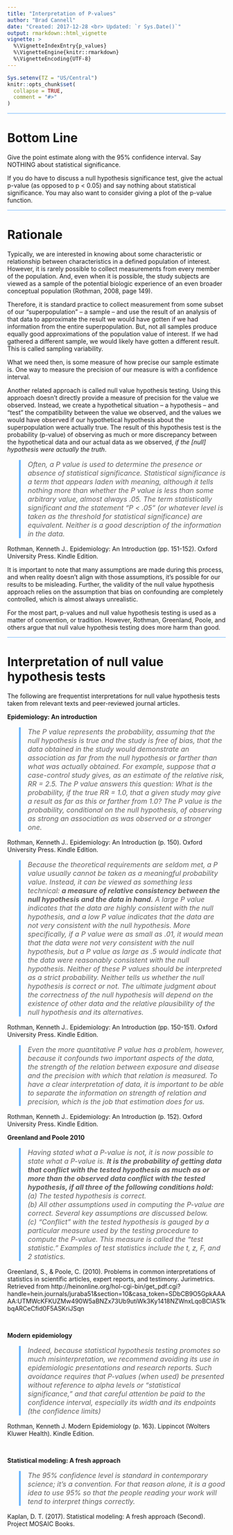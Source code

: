 ```yaml
---
title: "Interpretation of P-values"
author: "Brad Cannell"
date: "Created: 2017-12-28 <br> Updated: `r Sys.Date()`"
output: rmarkdown::html_vignette
vignette: >
  %\VignetteIndexEntry{p_values}
  %\VignetteEngine{knitr::rmarkdown}
  %\VignetteEncoding{UTF-8}
---
```


<style>
  hr 
  {
    background-color: #66b3ff;
    height: 1px;
  }
  blockquote
  {
    font-size: 12pt;
    font-style: italic;
    border-left: 4px solid #66b3ff;
  }
</style>

```r
Sys.setenv(TZ = "US/Central")
knitr::opts_chunk$set(
  collapse = TRUE,
  comment = "#>"
)
```

-------------------------------------------------------------------------------

# Bottom Line

Give the point estimate along with the 95% confidence interval. Say NOTHING about statistical significance.

If you do have to discuss a null hypothesis significance test, give the actual p-value (as opposed to p < 0.05) and say nothing about statistical significance. You may also want to consider giving a plot of the p-value function.

-------------------------------------------------------------------------------

# Rationale 

Typically, we are interested in knowing about some characteristic or relationship between characteristics in a defined population of interest. However, it is rarely possible to collect measurements from every member of the population. And, even when it is possible, the study subjects are viewed as a sample of the potential biologic experience of an even broader conceptual population (Rothman, 2008, page 149). 

Therefore, it is standard practice to collect measurement from some subset of our “superpopulation” – a sample – and use the result of an analysis of that data to approximate the result we would have gotten if we had information from the entire superpopulation. But, not all samples produce equally good approximations of the population value of interest. If we had gathered a different sample, we would likely have gotten a different result. This is called sampling variability. 

What we need then, is some measure of how precise our sample estimate is. One way to measure the precision of our measure is with a confidence interval. 

Another related approach is called null value hypothesis testing. Using this approach doesn’t directly provide a measure of precision for the value we observed. Instead, we create a hypothetical situation – a hypothesis – and “test” the compatibility between the value we observed, and the values we would have observed if our hypothetical hypothesis about the superpopulation were actually true. The result of this hypothesis test is the probability (p-value) of observing as much or more discrepancy between the hypothetical data and our actual data as we observed, _if the [null] hypothesis were actually the truth_. 

> Often, a P value is used to determine the presence or absence of statistical significance. Statistical significance is a term that appears laden with meaning, although it tells nothing more than whether the P value is less than some arbitrary value, almost always .05. The term statistically significant and the statement “P < .05” (or whatever level is taken as the threshold for statistical significance) are equivalent. Neither is a good description of the information in the data.

Rothman, Kenneth J.. Epidemiology: An Introduction (pp. 151-152). Oxford University Press. Kindle Edition.

It is important to note that many assumptions are made during this process, and when reality doesn’t align with those assumptions, it’s possible for our results to be misleading. Further, the validity of the null value hypothesis approach relies on the assumption that bias on confounding are completely controlled, which is almost always unrealistic.

For the most part, p-values and null value hypothesis testing is used as a matter of convention, or tradition. However, Rothman, Greenland, Poole, and others argue that null value hypothesis testing does more harm than good. 

-------------------------------------------------------------------------------

# Interpretation of null value hypothesis tests
    
The following are frequentist interpretations for null value hypothesis tests taken from relevant texts and peer-reviewed journal articles.

**Epidemiology: An introduction**

> The P value represents the probability, assuming that the null hypothesis is true and the study is free of bias, that the data obtained in the study would demonstrate an association as far from the null hypothesis or farther than what was actually obtained. For example, suppose that a case-control study gives, as an estimate of the relative risk, RR = 2.5. The P value answers this question: What is the probability, if the true RR = 1.0, that a given study may give a result as far as this or farther from 1.0? The P value is the probability, conditional on the null hypothesis, of observing as strong an association as was observed or a stronger one.

Rothman, Kenneth J.. Epidemiology: An Introduction (p. 150). Oxford University Press. Kindle Edition. 

> Because the theoretical requirements are seldom met, a P value usually cannot be taken as a meaningful probability value. Instead, it can be viewed as something less technical: **a measure of relative consistency between the null hypothesis and the data in hand.** A large P value indicates that the data are highly consistent with the null hypothesis, and a low P value indicates that the data are not very consistent with the null hypothesis. More specifically, if a P value were as small as .01, it would mean that the data were not very consistent with the null hypothesis, but a P value as large as .5 would indicate that the data were reasonably consistent with the null hypothesis. Neither of these P values should be interpreted as a strict probability. Neither tells us whether the null hypothesis is correct or not. The ultimate judgment about the correctness of the null hypothesis will depend on the existence of other data and the relative plausibility of the null hypothesis and its alternatives.

Rothman, Kenneth J.. Epidemiology: An Introduction (pp. 150-151). Oxford University Press. Kindle Edition.

> Even the more quantitative P value has a problem, however, because it confounds two important aspects of the data, the strength of the relation between exposure and disease and the precision with which that relation is measured. To have a clear interpretation of data, it is important to be able to separate the information on strength of relation and precision, which is the job that estimation does for us.

Rothman, Kenneth J.. Epidemiology: An Introduction (p. 152). Oxford University Press. Kindle Edition. 

**Greenland and Poole 2010**

> Having stated what a P-value is not, it is now possible to state what a P-value is. **It is the probability of getting data that conflict with the tested hypothesis as much as or more than the observed data conflict with the tested hypothesis, if all three of the following conditions hold:**    
    (a) The tested hypothesis is correct.     
    (b) All other assumptions used in computing the P-value are correct. Several key assumptions are discussed below.     
    (c) “Conflict” with the tested hypothesis is gauged by a particular  measure used  by  the  testing  procedure to compute the P-value. This measure is called the “test statistic.” Examples of test statistics include the t, z, F, and 2 statistics.   

Greenland, S., & Poole, C. (2010). Problems in common interpretations of statistics in scientific articles, expert reports, and testimony. Jurimetrics. Retrieved from http://heinonline.org/hol-cgi-bin/get_pdf.cgi?handle=hein.journals/juraba51&section=10&casa_token=SDbCB9O5GpkAAAAA:UTMWcKFKUZMw490W5aBNZx73Ub9utiWk3Ky1418NZWnxLqoBClAS1kbqARCeCfid0F5ASKriJSqn

&nbsp;

**Modern epidemiology**

> Indeed, because statistical hypothesis testing promotes so much misinterpretation, we recommend avoiding its use in epidemiologic presentations and research reports. Such avoidance requires that P-values (when used) be presented without reference to alpha levels or “statistical significance,” and that careful attention be paid to the confidence interval, especially its width and its endpoints (the confidence limits)

Rothman, Kenneth J. Modern Epidemiology (p. 163). Lippincot (Wolters Kluwer Health). Kindle Edition. 

&nbsp;

**Statistical modeling: A fresh approach**

> The 95% confidence level is standard in contemporary science; it's a convention. For that reason alone, it is a good idea to use 95% so that the people reading your work will tend to interpret things correctly.

Kaplan, D. T. (2017). Statistical modeling: A fresh approach (Second). Project MOSAIC Books.

&nbsp;

